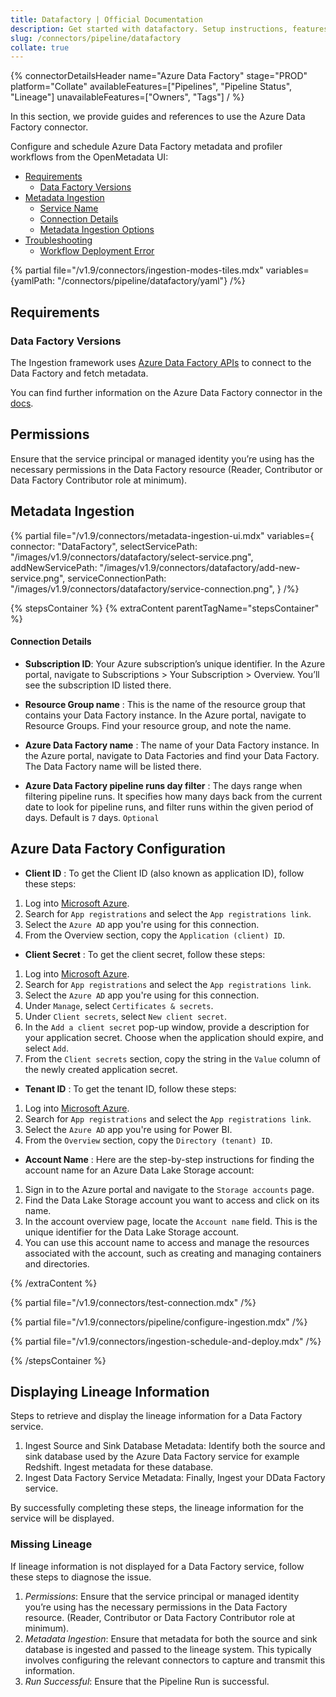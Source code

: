 ```yaml
---
title: Datafactory | Official Documentation
description: Get started with datafactory. Setup instructions, features, and configuration details inside.
slug: /connectors/pipeline/datafactory
collate: true
---
```


{% connectorDetailsHeader
name="Azure Data Factory"
stage="PROD"
platform="Collate"
availableFeatures=["Pipelines", "Pipeline Status", "Lineage"]
unavailableFeatures=["Owners", "Tags"]
/ %}


In this section, we provide guides and references to use the Azure Data Factory connector.

Configure and schedule Azure Data Factory metadata and profiler workflows from the OpenMetadata UI:

- [Requirements](#requirements)
    - [Data Factory Versions](#data-factory-versions)
- [Metadata Ingestion](#metadata-ingestion)
    - [Service Name](#service-name)
    - [Connection Details](#connection-details)
    - [Metadata Ingestion Options](#metadata-ingestion-options)
- [Troubleshooting](/connectors/pipeline/datafactory/troubleshooting)
    - [Workflow Deployment Error](#workflow-deployment-error)

{% partial file="/v1.9/connectors/ingestion-modes-tiles.mdx" variables={yamlPath: "/connectors/pipeline/datafactory/yaml"} /%}

## Requirements

### Data Factory Versions

The Ingestion framework uses [Azure Data Factory APIs](https://learn.microsoft.com/en-us/rest/api/datafactory/v2) to connect to the Data Factory and fetch metadata.

You can find further information on the Azure Data Factory connector in the [docs](/connectors/pipeline/datafactory).

## Permissions

Ensure that the service principal or managed identity you’re using has the necessary permissions in the Data Factory resource (Reader, Contributor or Data Factory Contributor role at minimum).


## Metadata Ingestion

{% partial 
    file="/v1.9/connectors/metadata-ingestion-ui.mdx" 
    variables={
        connector: "DataFactory", 
        selectServicePath: "/images/v1.9/connectors/datafactory/select-service.png",
        addNewServicePath: "/images/v1.9/connectors/datafactory/add-new-service.png",
        serviceConnectionPath: "/images/v1.9/connectors/datafactory/service-connection.png",
    } 
/%}

{% stepsContainer %}
{% extraContent parentTagName="stepsContainer" %}

#### Connection Details

- **Subscription ID**: Your Azure subscription’s unique identifier. In the Azure portal, navigate to Subscriptions > Your Subscription > Overview. You’ll see the subscription ID listed there.

- **Resource Group name** : This is the name of the resource group that contains your Data Factory instance. In the Azure portal, navigate to Resource Groups. Find your resource group, and note the name.

- **Azure Data Factory name** : The name of your Data Factory instance. In the Azure portal, navigate to Data Factories and find your Data Factory. The Data Factory name will be listed there.

- **Azure Data Factory pipeline runs day filter** : The days range when filtering pipeline runs. It specifies how many days back from the current date to look for pipeline runs, and filter runs within the given period of days. Default is `7` days. `Optional`


## Azure Data Factory Configuration

- **Client ID** : To get the Client ID (also known as application ID), follow these steps:

1. Log into [Microsoft Azure](https://ms.portal.azure.com/#allservices).
2. Search for `App registrations` and select the `App registrations link`.
3. Select the `Azure AD` app you're using for this connection.
4. From the Overview section, copy the `Application (client) ID`.


- **Client Secret** : To get the client secret, follow these steps:

1. Log into [Microsoft Azure](https://ms.portal.azure.com/#allservices).
2. Search for `App registrations` and select the `App registrations link`.
3. Select the `Azure AD` app you're using for this connection.
4. Under `Manage`, select `Certificates & secrets`.
5. Under `Client secrets`, select `New client secret`.
6. In the `Add a client secret` pop-up window, provide a description for your application secret. Choose when the application should expire, and select `Add`.
7. From the `Client secrets` section, copy the string in the `Value` column of the newly created application secret.


- **Tenant ID** : To get the tenant ID, follow these steps:

1. Log into [Microsoft Azure](https://ms.portal.azure.com/#allservices).
2. Search for `App registrations` and select the `App registrations link`.
3. Select the `Azure AD` app you're using for Power BI.
4. From the `Overview` section, copy the `Directory (tenant) ID`.

- **Account Name** : Here are the step-by-step instructions for finding the account name for an Azure Data Lake Storage account:

1. Sign in to the Azure portal and navigate to the `Storage accounts` page.
2. Find the Data Lake Storage account you want to access and click on its name.
3. In the account overview page, locate the `Account name` field. This is the unique identifier for the Data Lake Storage account.
4. You can use this account name to access and manage the resources associated with the account, such as creating and managing containers and directories.



{% /extraContent %}

{% partial file="/v1.9/connectors/test-connection.mdx" /%}

{% partial file="/v1.9/connectors/pipeline/configure-ingestion.mdx" /%}

{% partial file="/v1.9/connectors/ingestion-schedule-and-deploy.mdx" /%}

{% /stepsContainer %}

## Displaying Lineage Information
Steps to retrieve and display the lineage information for a Data Factory service.
1. Ingest Source and Sink Database Metadata: Identify both the source and sink database used by the Azure Data Factory service for example Redshift. Ingest metadata for these database.
2. Ingest Data Factory Service Metadata: Finally, Ingest your DData Factory service.

By successfully completing these steps, the lineage information for the service will be displayed.

### Missing Lineage
If lineage information is not displayed for a Data Factory service, follow these steps to diagnose the issue.
1. *Permissions*: Ensure that the service principal or managed identity you’re using has the necessary permissions in the Data Factory resource. (Reader, Contributor or Data Factory Contributor role at minimum).
2. *Metadata Ingestion*: Ensure that metadata for both the source and sink database is ingested and passed to the lineage system. This typically involves configuring the relevant connectors to capture and transmit this information.
3. *Run Successful*: Ensure that the Pipeline Run is successful.
